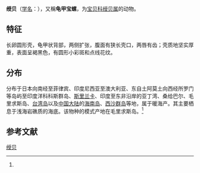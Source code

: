 {{Speciesbox
| name = 绶贝
| status = 
| status_system = 
| image = 
| genus = Mauritia (動物)
| species =  mauritiana
| authority = ([[卡尔·林奈|Linnaeus]], 1758)<ref name='id10706'>{{cite web| url =http://www.bioinfo.cn/db05/BjdwSpecies.php?action=view&id=10706| title =绶贝| work =《中国动物物种编目数据库》| publisher =中国科学院微生物研究所| author =中国科学院动物研究所| accessdate =2009-04-28| deadurl =yes| archiveurl =https://web.archive.org/web/20160305004328/http://www.bioinfo.cn/db05/BjdwSpecies.php?action=view&id=10706| archivedate =2016-03-05}}</ref>
}}

'''绶贝'''（[[学名|学名]]：{{lang|la|''Mauritia mauritiana''}}），又稱'''龟甲宝螺'''，为[[宝贝科|宝贝科]][[绶贝属|绶贝属]]的动物。

== 特征 ==
长卵圆形壳，龟甲状背部，两侧扩张，腹面有狭长壳口，两唇有齿；壳质地坚实厚重，表面呈褐黑色，有圆形小彩斑和点线花纹。

== 分布 ==
分布于日本向南经至菲律宾、印度尼西亚至澳大利亚、东自土阿莫土向西经所罗门等岛屿至印度洋科科斯群岛、[[斯里兰卡|斯里兰卡]]、印度至东非沿岸的亚丁湾、桑给巴尔、毛里求斯岛、[[台湾岛|台湾岛]]以及[[中国大陆|中国大陆]]的[[海南岛|海南岛]]、[[西沙群岛|西沙群岛]]等地，属于暖海产。其主要栖息于浅海岩礁质的海底。该物种的模式产地在毛里求斯岛。<ref name='id10706'/>

== 参考文献 ==
{{reflist}}

{{Wikispecies|Mauritia mauritiana}}
{{Taxonbar|from=Q15235015}}

[[Category:绶贝属|绶贝]]


{{软体动物小作品}}